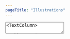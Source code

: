 ```yaml
---
pageTitle: "Illustrations"
---
```


<TextArea>
<TextColumn>

# Illustrations

<center>

To browse some of my Illustrations, please select from a category in the links below.
</center>

</TextColumn>
</TextArea>

<NavigationTiles>

<NavigationTile 
    title="European Bee Eater"
    linkPage="/portfolio/illustrations/european-bee-eater"
    imagePath="portfolio/illustrations/illustrations-european-bee-eater.jpg"
    imageAlt="European Bee Eater"
/>

<NavigationTile 
    title="Game of Thrones"
    linkPage="/portfolio/illustrations/got"
    imagePath="portfolio/illustrations/illustrations-got.jpg"
    imageAlt="Game of Thrones"
/>

<NavigationTile 
    title="Golden Snub-Nosed"
    linkPage="/portfolio/illustrations/golden-snub-nosed"
    imagePath="portfolio/illustrations/illustrations-golden-snub-nosed.jpg"
    imageAlt="Golden Snub-Nosed"
/>

<NavigationTile 
    title="Owl"
    linkPage="/portfolio/illustrations/owl"
    imagePath="portfolio/illustrations/illustrations-owl.jpg"
    imageAlt="Owl"
/>

</NavigationTiles>
